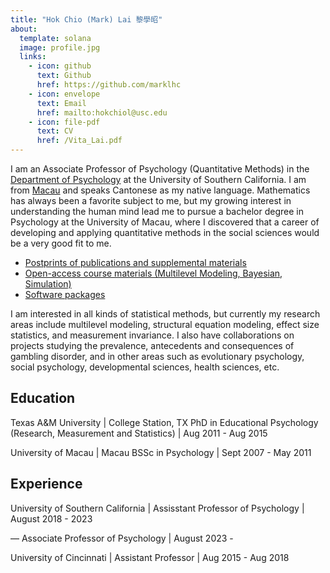 ```yaml
---
title: "Hok Chio (Mark) Lai 黎學昭"
about:
  template: solana
  image: profile.jpg
  links:
    - icon: github
      text: Github
      href: https://github.com/marklhc
    - icon: envelope
      text: Email
      href: mailto:hokchiol@usc.edu
    - icon: file-pdf
      text: CV
      href: /Vita_Lai.pdf
---
```


I am an Associate Professor of Psychology (Quantitative Methods) in the [Department of Psychology](https://dornsife.usc.edu/psyc/) at the University of Southern California. I am from [Macau](https://en.wikipedia.org/?title=Macau) and speaks Cantonese as my native language. Mathematics has always been a favorite subject to me, but my growing interest in understanding the human mind lead me to pursue a bachelor degree in Psychology at the University of Macau, where I discovered that a career of developing and applying quantitative methods in the social sciences would be a very good fit to me.

- [Postprints of publications and supplemental materials](/publication.qmd)
- [Open-access course materials (Multilevel Modeling, Bayesian, Simulation)](/course.qmd)
- [Software packages](/software.qmd)

I am interested in all kinds of statistical methods, but currently my research areas include multilevel modeling, structural equation modeling, effect size statistics, and measurement invariance. I also have collaborations on projects studying the prevalence, antecedents and consequences of gambling disorder, and in other areas such as evolutionary psychology, social psychology, developmental sciences, health sciences, etc.

## Education

Texas A&M University | College Station, TX
PhD in Educational Psychology (Research, Measurement and Statistics) | Aug 2011 - Aug 2015

University of Macau | Macau
BSSc in Psychology | Sept 2007 - May 2011

## Experience

University of Southern California | Assisstant Professor of Psychology | August 2018 - 2023

--- Associate Professor of Psychology | August 2023 - 

University of Cincinnati | Assistant Professor | Aug 2015 - Aug 2018
